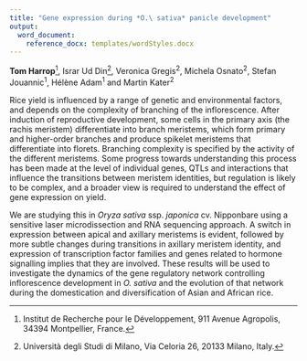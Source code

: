 ```yaml
---
title: "Gene expression during *O.\ sativa* panicle development"
output:
  word_document:
    reference_docx: templates/wordStyles.docx
---
```


**Tom Harrop**[^1], Israr Ud Din[^2], Veronica Gregis^2^, Michela Osnato^2^, Stefan Jouannic^1^, Hélène Adam^1^ and Martin Kater^2^

[^1]: Institut de Recherche pour le Développement, 911 Avenue Agropolis, 34394 Montpellier, France.
[^2]: Università degli Studi di Milano, Via Celoria 26, 20133 Milano, Italy.

Rice yield is influenced by a range of genetic and environmental factors, and depends on the complexity of branching of the inflorescence. After induction of reproductive development, some cells in the primary axis (the rachis meristem) differentiate into branch meristems, which form primary and higher-order branches and produce spikelet meristems that differentiate into florets. Branching complexity is specified by the activity of the different meristems. Some progress towards understanding this process has been made at the level of individual genes, QTLs and interactions that influence the transitions between meristem identities, but regulation is likely to be complex, and a broader view is required to understand the effect of gene expression on yield.

We are studying this in *Oryza sativa* ssp. *japonica* cv. Nipponbare using a sensitive laser microdissection and RNA sequencing approach. A switch in expression between apical and axillary meristems is evident, followed by more subtle changes during transitions in axillary meristem identity, and expression of transcription factor families and genes related to hormone signalling implies that they are involved. These results will be used to investigate the dynamics of the gene regulatory network controlling inflorescence development in *O. sativa* and the evolution of that network during the domestication and diversification of Asian and African rice.